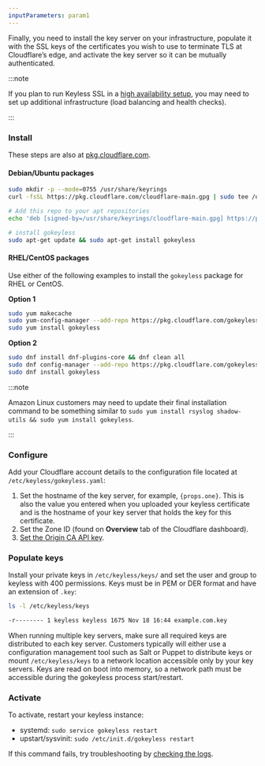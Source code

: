 ```yaml
---
inputParameters: param1
---
```



Finally, you need to install the key server on your infrastructure, populate it with the SSL keys of the certificates you wish to use to terminate TLS at Cloudflare’s edge, and activate the key server so it can be mutually authenticated.

:::note

If you plan to run Keyless SSL in a [high availability setup](/ssl/keyless-ssl/reference/high-availability/), you may need to set up additional infrastructure (load balancing and health checks).

:::

### Install

These steps are also at [pkg.cloudflare.com](https://pkg.cloudflare.com/index.html).

#### Debian/Ubuntu packages

```sh title="Debian or Ubuntu"
sudo mkdir -p --mode=0755 /usr/share/keyrings
curl -fsSL https://pkg.cloudflare.com/cloudflare-main.gpg | sudo tee /usr/share/keyrings/cloudflare-main.gpg >/dev/null

# Add this repo to your apt repositories
echo 'deb [signed-by=/usr/share/keyrings/cloudflare-main.gpg] https://pkg.cloudflare.com/gokeyless buster main' | sudo tee /etc/apt/sources.list.d/cloudflare.list

# install gokeyless
sudo apt-get update && sudo apt-get install gokeyless
```

#### RHEL/CentOS packages

Use either of the following examples to install the `gokeyless` package for RHEL or CentOS.

**Option 1**

```sh title="RHEL or CentOS (version lower than 8)"
sudo yum makecache
sudo yum-config-manager --add-repo https://pkg.cloudflare.com/gokeyless.repo && sudo yum-config-manager --setopt=gokeyless-stable.gpgkey=https://pkg.cloudflare.com/cloudflare-ascii-pubkey.gpg --save
sudo yum install gokeyless
```

**Option 2**

```sh title="RHEL or CentOS (version 8 or higher)"
sudo dnf install dnf-plugins-core && dnf clean all
sudo dnf config-manager --add-repo https://pkg.cloudflare.com/gokeyless.repo
sudo dnf install gokeyless
```

:::note

Amazon Linux customers may need to update their final installation command to be something similar to `sudo yum install rsyslog shadow-utils && sudo yum install gokeyless`.

:::

### Configure

Add your Cloudflare account details to the configuration file located at `/etc/keyless/gokeyless.yaml`:

1. Set the hostname of the key server, for example, <code>{props.one}</code>. This is also the value you entered when you uploaded your keyless certificate and is the hostname of your key server that holds the key for this certificate.
2. Set the Zone ID (found on **Overview** tab of the Cloudflare dashboard).
3. [Set the Origin CA API key](/fundamentals/api/get-started/ca-keys).

### Populate keys

Install your private keys in `/etc/keyless/keys/` and set the user and group to keyless with 400 permissions. Keys must be in PEM or DER format and have an extension of `.key`:

```sh
ls -l /etc/keyless/keys
```

```sh output
-r-------- 1 keyless keyless 1675 Nov 18 16:44 example.com.key
```

When running multiple key servers, make sure all required keys are distributed to each key server. Customers typically will either use a configuration management tool such as Salt or Puppet to distribute keys or mount `/etc/keyless/keys` to a network location accessible only by your key servers. Keys are read on boot into memory, so a network path must be accessible during the gokeyless process start/restart.

### Activate

To activate, restart your keyless instance:

- systemd: `sudo service gokeyless restart`
- upstart/sysvinit: `sudo /etc/init.d/gokeyless restart`

If this command fails, try troubleshooting by [checking the logs](/ssl/keyless-ssl/troubleshooting/).
